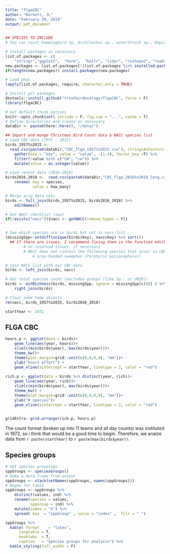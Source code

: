 ```yaml
---
title: "flgaCBC"
author: "Burnett, JL"
date: "February 20, 2019"
output: pdf_document
---
```

```r
## SPECIES TO INCLUDE
# You can count hummingbird sp, Archilochus sp., waterthrush sp., Empidonax sp. as Neotropical migrants,   Crow sp. as urban adapters, accipiter sp. as feeder adapters. I'd say ignore the rest.   

```

```r
# Install packages as necessary
list.of.packages <- c(
    "stringr","ggplot2",  "here",  "knitr", "tidyr", "reshape2", "readr", "dplyr", "devtools", "kableExtra")
new.packages <- list.of.packages[!(list.of.packages %in% installed.packages()[,"Package"])]
if(length(new.packages)) install.packages(new.packages)

# Load pkgs
lapply(list.of.packages, require, character.only = TRUE)

# Install git packages 
devtools::install_github("trashbirdecology/flgaCBC", force = F)
library(flgaCBC)
```

```r
# Set default chunk options
knitr::opts_chunk$set( include = F, fig.cap = "...", cache = T)
# Define directories and create as necessary
dataDir <- paste0(here::here(), "/data/")
```

```r
## Import and munge Christmas Bird Count data & NACC species list
# Load CBC data (YYYY - 2015)
birds_1957to2015 <-
  read.csv(paste0(dataDir,"CBC_flga_1957to2015.csv"), stringsAsFactors = FALSE, check.names = F) %>% 
    gather(key = "key", value = "value", -(1:4), factor_key =T) %>% 
    filter(!value %in% c("CW", "cw")) %>% 
    mutate(value = as.integer(value))

# Load recent data (2016-2018)
birds2016_2018 <-  read.csv(paste0(dataDir,"CBC_flga_2016to2018_long.csv"), stringsAsFactors = FALSE, check.names = F) %>% 
    rename( key = species, 
            value = how_many)

# Merge orig data sets
birds <- full_join(birds_1957to2015, birds2016_2018) %>% 
    editNames() 

# Get NACC checklist (aou)
if(!exists("nacc")){nacc <- getNACC(remove.hypen = F)}


# See which species are in birds but not in nacc.list
(missingSpp<-setdiff(unique(birds$key), nacc$key) %>% sort())
  ## If there are issues, I recommend fixing them in the function editNames.R, or just do it in this chunk..
        # Un resolved issues, if necessary
        # NACC does not contain the following species that occur in CBC data:
            # Gray-headed swamphen (Porphyrio poliocephalus)

# join NACC list with our CBC data
birds <- left_join(birds, nacc) 

# Get total species count (excludes groups (like Sp., or UNID))
birds <- estRichness(birds, missingSpp, ignore = missingSpp[c(9)] ) %>% 
    right_join(birds)

# Clear some temp objects
rm(nacc, birds_1957to2015, birds2016_2018)

startYear <- 1972
```

## FLGA CBC

```r
hours.p <- ggplot(data = birds)+
    geom_line(aes(year, hours))+
    xlim(c(min(birds$year), max(birds$year)))+
    theme_bw()+
    theme(plot.margin=grid::unit(c(0,0,0,0), "mm"))+
    ylab("hours effort") +
    geom_vline(xintercept = startYear, linetype = 2, color = "red")
    
rich.p <- ggplot(data = birds %>% distinct(year, rich))+
    geom_line(aes(year, rich))+
    xlim(c(min(birds$year), max(birds$year)))+
    theme_bw() + 
    theme(plot.margin=grid::unit(c(0,0,0,0), "mm"))+
    ylab("# species")+
    geom_vline(xintercept = startYear, linetype = 2, color = "red")
    

gridExtra::grid.arrange(rich.p, hours.p)
```

The count format (broken up into 11 teams and all day counts) was instituted in 1972, so i think that would be a good time to begin. Therefore, we analze data from `r paste(startYear)` to `r paste(max(birds$year))`.


## Species groups
```r
# Get species groupings
sppGroups <- speciesGroups() 
# Make a data frame from output 
sppGroups <- stack(setNames(sppGroups, names(sppGroups)))
# Mugne for table
sppGroups <- sppGroups %>% 
    distinct(values, ind) %>%
    rename(species = values, 
           sppGroup = ind) %>% 
    mutate(index = "X") %>% 
    spread( key  = "sppGroup" , value = "index" ,  fill = " ")

sppGroups %>%
  kable( format    = "latex", 
      longtable = T, 
      booktabs  = T, 
      caption   = "Species groups for analysis") %>% 
  kable_styling(full_width = F)
```


